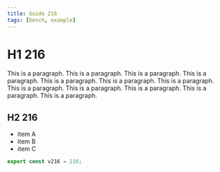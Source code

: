 ```yaml
---
title: Guide 216
tags: [bench, example]
---
```


# H1 216

This is a paragraph. This is a paragraph. This is a paragraph. This is a paragraph. This is a paragraph. This is a paragraph. This is a paragraph. This is a paragraph. This is a paragraph. This is a paragraph. This is a paragraph. This is a paragraph. 

## H2 216

- item A
- item B
- item C

```ts
export const v216 = 216;
```
